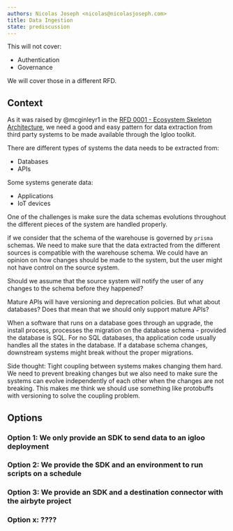 ```yaml
---
authors: Nicolas Joseph <nicolas@nicolasjoseph.com>
title: Data Ingestion
state: prediscussion
---
```


This will not cover:

- Authentication
- Governance

We will cover those in a different RFD.

## Context

As it was raised by @mcginleyr1 in the [RFD 0001 - Ecosystem Skeleton Architecture](https://github.com/514-labs/igloo-stack/pull/59), we need a good and easy pattern for data extraction from third party systems to be made available through the Igloo toolkit.

There are different types of systems the data needs to be extracted from:

- Databases
- APIs

Some systems generate data:

- Applications
- IoT devices

One of the challenges is make sure the data schemas evolutions throughout the different pieces of the system are handled properly.

if we consider that the schema of the warehouse is governed by `prisma` schemas. We need to make sure that the data extracted from the different sources is compatible with the warehouse schema. We could have an opinion on how changes should be made to the system, but the user might not have control on the source system.

Should we assume that the source system will notify the user of any changes to the schema before they happened?

Mature APIs will have versioning and deprecation policies. But what about databases? Does that mean that we should only support mature APIs?

When a software that runs on a database goes through an upgrade, the install process, processes the migration on the database schema - provided the database is SQL. For no SQL databases, tha application code usually handles all the states in the database. If a database schema changes, downstream systems might break without the proper migrations.

Side thought: Tight coupling between systems makes changing them hard. We need to prevent breaking changes but we also need to make sure the systems can evolve independently of each other when the changes are not breaking. This makes me think we should use something like protobuffs with versioning to solve the coupling problem.

## Options

### Option 1: We only provide an SDK to send data to an igloo deployment

### Option 2: We provide the SDK and an environment to run scripts on a schedule

### Option 3: We provide an SDK and a destination connector with the airbyte project

### Option x: ????
